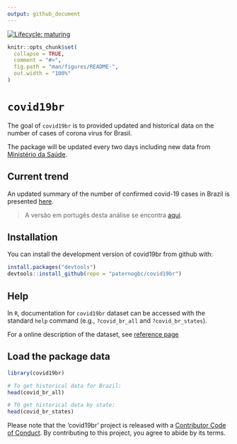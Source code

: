 ```yaml
---
output: github_document
---
```


<!-- README.md is generated from README.Rmd. Please edit that file -->

<!-- badges: start -->
[![Lifecycle: maturing](https://img.shields.io/badge/lifecycle-maturing-blue.svg)](https://www.tidyverse.org/lifecycle/#maturing)
<!-- badges: end -->

```r
knitr::opts_chunk$set(
  collapse = TRUE,
  comment = "#>",
  fig.path = "man/figures/README-",
  out.width = "100%"
)
```

# `covid19br` 

The goal of `covid19br` is to provided updated and historical data on the number of cases of corona virus for Brasil.

The package will be updated every two days including new data from [Ministério da Saúde](https://saude.gov.br/).

## Current trend 

An updated summary of the number of confirmed covid-19 cases in Brazil is presented [here](https://paternogbc.github.io/covid19br/articles/current_trends.html).

> A versão em portugês desta análise se encontra [aqui](https://paternogbc.github.io/covid19br/articles/tendencia_atual.html).

## Installation

You can install the development version of covid19br from github with:

``` r
install.packages("devtools") 
devtools::install_github(repo = "paternogbc/covid19br")
```

## Help

In `R`, documentation for `covid19br` dataset can be accessed with the
standard `help` command (e.g., `?covid_br_all` and `?covid_br_states`).

For a online description of the dataset, see [reference
page](https://paternogbc.github.io/covid19br/reference/index.html)

## Load the package data

```r
library(covid19br)

# To get historical data for Brazil: 
head(covid_br_all)

# TO get historical data by state:
head(covid_br_states)
```


Please note that the 'covid19br' project is released with a
[Contributor Code of Conduct](CODE_OF_CONDUCT.md).
By contributing to this project, you agree to abide by its terms.
